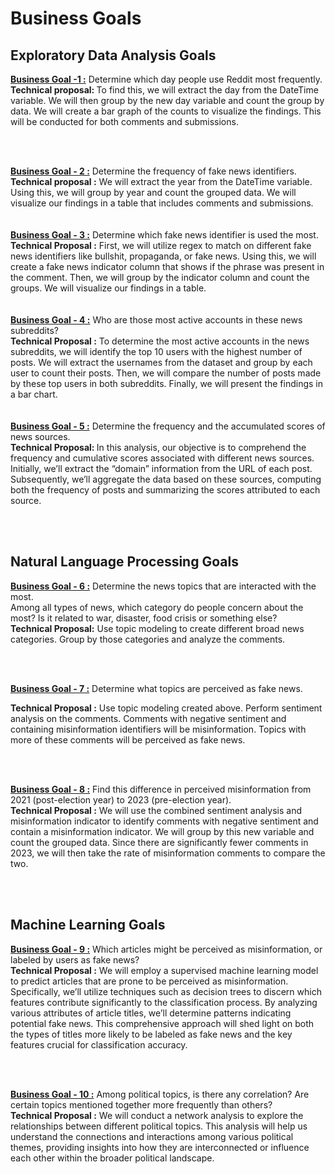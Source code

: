 # Business Goals 
## Exploratory Data Analysis Goals 
<div class = "goals_format"> 
<b> <a href = "eda.qmd#EDA1_DailyEngagement" class = "eda_goal_link"> Business Goal -1 :</a></b> Determine which day people use Reddit most frequently.<br> 
<div class = "tech_format">
<b> Technical proposal: </b> To find this, we will extract the day from the DateTime variable. We will then group by the new day variable and count the group by data. We will create a bar graph of the counts to visualize the findings. This will be conducted for both comments and submissions.</div> </div>
<br> 
<br>

<div class = "goals_format">
<b> <a href = "eda.qmd#EDA2_DifferencePosts" class = "eda_goal_link">Business Goal - 2 :</a></b> Determine the frequency of fake news identifiers.<br>
<div class = "tech_format">
<b>Technical proposal :</b> We will extract the year from the DateTime variable. Using this, we will group by year and count the grouped data. We will visualize our findings in a table that includes comments and submissions. </div> </div> 
<br>
<br>
<div class = "goals_format">
<b> <a href = "eda.qmd#EDA3_FakeNews" class = "eda_goal_link">Business Goal - 3 :</a></b> Determine which fake news identifier is used the most.
<br> 
<div class = "tech_format">
<b>Technical Proposal :</b> First, we will utilize regex to match on different fake news identifiers like bullshit, propaganda, or fake news. Using this, we will create a fake news indicator column that shows if the phrase was present in the comment. Then, we will group by the indicator column and count the groups. We will visualize our findings in a table.</div> </div>
<br> 
<br>
<div class = "goals_format">
<b><a href = "eda.qmd#EDA4: Active Users" class = "eda_goal_link">Business Goal - 4 :</a></b> Who are those most active accounts in these news subreddits?
<br>
<div class = "tech_format">
<b>Technical Proposal :</b> To determine the most active accounts in the news subreddits, we will identify the top 10 users with the highest number of posts. We will extract the usernames from the dataset and group by each user to count their posts. Then, we will compare the number of posts made by these top users in both subreddits. Finally, we will present the findings in a bar chart.</div></div> 
<br>
<br>
<div class = "goals_format">
<b><a href = "eda.qmd#EDA5: News Sources" class = "eda_goal_link">Business Goal - 5 :</a></b> Determine the frequency and the accumulated scores of news sources.
<br>
<div class = "tech_format">
<b>Technical Proposal: </b> In this analysis, our objective is to comprehend the frequency and cumulative scores associated with different news sources. Initially, we'll extract the "domain" information from the URL of each post. Subsequently, we'll aggregate the data based on these sources, computing both the frequency of posts and summarizing the scores attributed to each source. </div></div> 
<br>
<br>

## Natural Language Processing Goals 
<div class = "nlp_goals_format">
<b><a href = "" class = "nlp_goal_link">Business Goal - 6 :</a></b> Determine the news topics that are interacted with the most.
<br><!--<b><a href = "nlp.qmd#topic_modeling" class = "nlp_goal_link">Business Goal - 6 :</a></b> -->
Among all types of news, which category do people concern about the most? Is it related to war, disaster,  food crisis or something else?
<br>
<div class = "nlp_tech_format">
<b>Technical Proposal:</b> Use topic modeling to create different broad news categories. Group by those categories and analyze the comments.</div></div>
<br>
<br>

<div class = "nlp_goals_format">
<b><a href = "" class = "nlp_goal_link">Business Goal - 7 :</a></b> 
<!--<b><a href = "nlp.qmd#ner" class = "nlp_goal_link">Business Goal - 7 :</a></b>  -->
Determine what topics are perceived as fake news.
<br>
<div class = "nlp_tech_format">
<b>Technical Proposal :</b> Use topic modeling created above. Perform sentiment analysis on the comments. Comments with negative sentiment and containing misinformation identifiers will be misinformation. Topics with more of these comments will be perceived as fake news. 
</div></div>
<br>
<br>


<div class = "nlp_goals_format">
<b><a href = "" class = "nlp_goal_link">Business Goal - 8 :</a></b>
<!--<b><a href = "nlp.qmd#sentiment" class = "nlp_goal_link">Business Goal - 8 :</a></b> -->
Find this difference in perceived misinformation from 2021 (post-election year) to 2023 (pre-election year).
<br>
<div class = "nlp_tech_format">
<b>Technical Proposal :</b> We will use the combined sentiment analysis and misinformation indicator to identify comments with negative sentiment and contain a misinformation indicator. We will group by this new variable and count the grouped data. Since there are significantly fewer comments in 2023, we will then take the rate of misinformation comments to compare the two.</div></div> 
<br>
<br> 

## Machine Learning Goals 
<div class = "ml_goals_format">
<b><a href = "" class = "ml_goal_link">Business Goal - 9 :</a></b>
<!--<b><a href = "ml.qmd#super_sentiment" class = "ml_goal_link">Business Goal - 9 :</a></b> -->
Which articles might be perceived as misinformation, or labeled by users as fake news?
<br>
<div class = "ml_tech_format">
<b>Technical Proposal :</b> We will employ a supervised machine learning model to predict articles that are prone to be perceived as misinformation. Specifically, we'll utilize techniques such as decision trees to discern which features contribute significantly to the classification process. By analyzing various attributes of article titles, we'll determine patterns indicating potential fake news. This comprehensive approach will shed light on both the types of titles more likely to be labeled as fake news and the key features crucial for classification accuracy. </div> </div> 
<br>
<br>

<div class = "ml_goals_format">
<b><a href = "ml.qmd#controversiality" class = "ml_goal_link">Business Goal - 10 :</a></b> 
<!--<b><a href = "ml.qmd#controversiality" class = "ml_goal_link">Business Goal - 10 :</a></b> -->
Among political topics, is there any correlation? Are certain topics mentioned together more frequently than others?<br>
<div class = "ml_tech_format">
<b>Technical Proposal :</b> We will conduct a network analysis to explore the relationships between different political topics. This analysis will help us understand the connections and interactions among various political themes, providing insights into how they are interconnected or influence each other within the broader political landscape.</div></div>
<br>
<br> 



